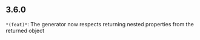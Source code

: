 ## 3.6.0
`*(feat)*`: The generator now respects returning nested properties from the returned object


